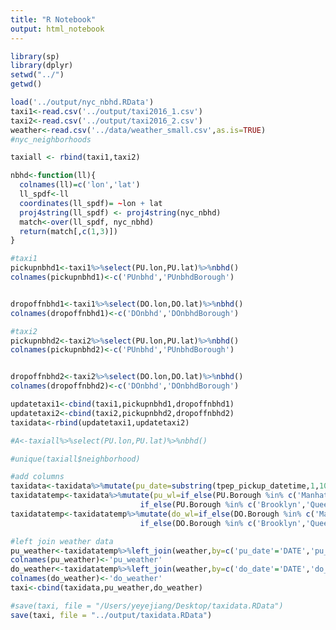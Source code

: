 ```yaml
---
title: "R Notebook"
output: html_notebook
---
```


```r
library(sp)
library(dplyr)
setwd("../")
getwd()
```

```r
load('../output/nyc_nbhd.RData')
taxi1<-read.csv('../output/taxi2016_1.csv')
taxi2<-read.csv('../output/taxi2016_2.csv')
weather<-read.csv('../data/weather_small.csv',as.is=TRUE)
#nyc_neighborhoods
```

```r
taxiall <- rbind(taxi1,taxi2)
```


```r
nbhd<-function(ll){
  colnames(ll)=c('lon','lat')
  ll_spdf<-ll
  coordinates(ll_spdf)= ~lon + lat
  proj4string(ll_spdf) <- proj4string(nyc_nbhd)
  match<-over(ll_spdf, nyc_nbhd)
  return(match[,c(1,3)])
}

#taxi1
pickupnbhd1<-taxi1%>%select(PU.lon,PU.lat)%>%nbhd()
colnames(pickupnbhd1)<-c('PUnbhd','PUnbhdBorough')


dropoffnbhd1<-taxi1%>%select(DO.lon,DO.lat)%>%nbhd()
colnames(dropoffnbhd1)<-c('DOnbhd','DOnbhdBorough')

#taxi2
pickupnbhd2<-taxi2%>%select(PU.lon,PU.lat)%>%nbhd()
colnames(pickupnbhd2)<-c('PUnbhd','PUnbhdBorough')


dropoffnbhd2<-taxi2%>%select(DO.lon,DO.lat)%>%nbhd()
colnames(dropoffnbhd2)<-c('DOnbhd','DOnbhdBorough')
```

```r
updatetaxi1<-cbind(taxi1,pickupnbhd1,dropoffnbhd1)
updatetaxi2<-cbind(taxi2,pickupnbhd2,dropoffnbhd2)
taxidata<-rbind(updatetaxi1,updatetaxi2)
```


```r
#A<-taxiall%>%select(PU.lon,PU.lat)%>%nbhd()
```

```r
#unique(taxiall$neighborhood)
```


```r
#add columns
taxidata<-taxidata%>%mutate(pu_date=substring(tpep_pickup_datetime,1,10),do_date=substring(tpep_dropoff_datetime,1,10))
taxidatatemp<-taxidata%>%mutate(pu_wl=if_else(PU.Borough %in% c('Manhattan', 'Bronx', 'Unknown'), 'NY CITY CENTRAL PARK, NY US',
                             if_else(PU.Borough %in% c('Brooklyn','Queens'), 'LA GUARDIA AIRPORT, NY US','WOODBRIDGE TWP 1.1 ESE, NJ US')))
taxidatatemp<-taxidatatemp%>%mutate(do_wl=if_else(DO.Borough %in% c('Manhattan', 'Bronx', 'Unknown'), 'NY CITY CENTRAL PARK, NY US',
                             if_else(DO.Borough %in% c('Brooklyn','Queens'), 'LA GUARDIA AIRPORT, NY US','WOODBRIDGE TWP 1.1 ESE, NJ US')))

#left join weather data
pu_weather<-taxidatatemp%>%left_join(weather,by=c('pu_date'='DATE','pu_wl'='NAME'))%>%select(BAD_WEATHER)
colnames(pu_weather)<-'pu_weather'
do_weather<-taxidatatemp%>%left_join(weather,by=c('do_date'='DATE','do_wl'='NAME'))%>%select(BAD_WEATHER)
colnames(do_weather)<-'do_weather'
taxi<-cbind(taxidata,pu_weather,do_weather)
```


```r
#save(taxi, file = "/Users/yeyejiang/Desktop/taxidata.RData")
save(taxi, file = "../output/taxidata.RData")
```

